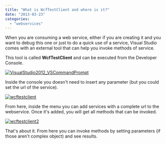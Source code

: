 ```yaml
---
title: "What is WcfTestClient and where is it?"
date: "2013-03-23"
categories: 
  - "webservices"
---
```


When you are consuming a web service, either if you are creating it and you want to debug this one or just to do a quick use of a service, Visual Studio comes with an external tool that can help you invoke methods of service.

This tool is called **WcfTestClient** and can be executed from the Developer Console.

[![VisualStudio2012_VSCommandPrompt](http://patrickdesjardins.com/blog/wp-content/uploads/2013/02/VisualStudio2012_VSCommandPrompt-400x303.png)](http://patrickdesjardins.com/blog/where-is-located-scvutil-exe/visualstudio2012_vscommandprompt)

Inside the console you doesn't need to insert any parameter (but you could set the url of the service).

[![wcftestclient](http://patrickdesjardins.com/blog/wp-content/uploads/2013/02/wcftestclient-400x36.png)](http://patrickdesjardins.com/blog/?attachment_id=1939)

From here, inside the menu you can add services with a complete url to the webservice. Once it's added, you will get all methods that can be invoked.

[![wcftestclient2](http://patrickdesjardins.com/blog/wp-content/uploads/2013/02/wcftestclient2-400x250.png)](http://patrickdesjardins.com/blog/?attachment_id=1940)

That's about it. From here you can invoke methods by setting parameters (if those aren't complex object) and see results.
